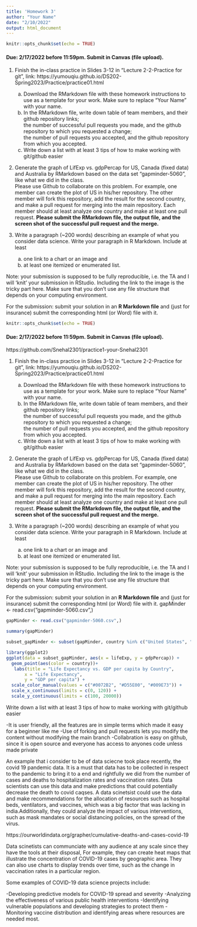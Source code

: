```yaml
---
title: 'Homework 3'
author: "Your Name"
date: "2/10/2022"
output: html_document
---
```


```r
knitr::opts_chunk$set(echo = TRUE)
```

#### Due: 2/17/2022 before 11:59pm. Submit in Canvas (file upload).

1. Finish the in-class practice in Slides 3-12 in "Lecture 2-2-Practice for git", link: https://yumouqiu.github.io/DS202-Spring2023/Practice/practice01.html  
    a. Download the RMarkdown file with these homework instructions to use as a template for your work. Make sure to replace "Your Name" with your name.  
    b. In the RMarkdown file, write down table of team members, and their github repository links;   
the number of successful pull requests you made, and the github repository to which you requested a change;  
the number of pull requests you accepted, and the github repository from which you accepted.  
    c. Write down a list with at least 3 tips of how to make working with git/github easier  

2. Generate the graph of LifExp vs. gdpPercap for US, Canada (fixed data) and Australia by RMarkdown based on the data set "gapminder-5060", like what we did in the class.  
Please use Github to collaborate on this problem. For example, one member can create the plot of US in his/her repository. The other member will fork this repository, add the result for the second country, and make a pull request for merging into the main repository. Each member should at least analyze one country and make at least one pull request. **Please submit the RMarkdown file, the output file, and the screen shot of the successful pull request and the merge.**

3. Write a paragraph (~200 words) describing an example of what you consider data science. Write your paragraph in R Markdown. Include at least 
    a. one link to a chart or an image and 
    b. at least one itemized or enumerated list.
    

Note: your submission is supposed to be fully reproducible, i.e. the TA and I will 'knit' your submission in RStudio. Including the link to the image is the tricky part here. Make sure that you don't use any file structure that depends on your computing environment.


For the submission: submit your solution in an **R Markdown file** and (just for insurance) submit the corresponding html (or Word) file with it. 
```r
knitr::opts_chunk$set(echo = TRUE)
```

#### Due: 2/17/2022 before 11:59pm. Submit in Canvas (file upload).

https://github.com/Snehal2301/practice1-your-Snehal2301

1. Finish the in-class practice in Slides 3-12 in "Lecture 2-2-Practice for git", link: https://yumouqiu.github.io/DS202-Spring2023/Practice/practice01.html  
    a. Download the RMarkdown file with these homework instructions to use as a template for your work. Make sure to replace "Your Name" with your name.  
    b. In the RMarkdown file, write down table of team members, and their github repository links;   
the number of successful pull requests you made, and the github repository to which you requested a change;  
the number of pull requests you accepted, and the github repository from which you accepted.  
    c. Write down a list with at least 3 tips of how to make working with git/github easier  

2. Generate the graph of LifExp vs. gdpPercap for US, Canada (fixed data) and Australia by RMarkdown based on the data set "gapminder-5060", like what we did in the class.  
Please use Github to collaborate on this problem. For example, one member can create the plot of US in his/her repository. The other member will fork this repository, add the result for the second country, and make a pull request for merging into the main repository. Each member should at least analyze one country and make at least one pull request. **Please submit the RMarkdown file, the output file, and the screen shot of the successful pull request and the merge.**

3. Write a paragraph (~200 words) describing an example of what you consider data science. Write your paragraph in R Markdown. Include at least 
    a. one link to a chart or an image and 
    b. at least one itemized or enumerated list.
    

Note: your submission is supposed to be fully reproducible, i.e. the TA and I will 'knit' your submission in RStudio. Including the link to the image is the tricky part here. Make sure that you don't use any file structure that depends on your computing environment.


For the submission: submit your solution in an **R Markdown file** and (just for insurance) submit the corresponding html (or Word) file with it. 
gapMinder <- read.csv("gapminder-5060.csv",)
```r
gapMinder <- read.csv("gapminder-5060.csv",)
```
```r
summary(gapMinder)
```
```r
subset_gapMinder <- subset(gapMinder, country %in% c("United States", "Canada", "Australia"))

```


```r
library(ggplot2)
ggplot(data = subset_gapMinder, aes(x = lifeExp, y = gdpPercap)) +
  geom_point(aes(color = country))+
   labs(title = "Life Expectancy vs. GDP per capita by Country",
       x = "Life Expectancy",
       y = "GDP per capita") +
  scale_color_manual(values = c("#0072B2", "#D55E00", "#009E73")) +
  scale_x_continuous(limits = c(0, 120)) +
  scale_y_continuous(limits = c(100, 20000))
```

Write down a list with at least 3 tips of how to make working with git/github easier

-It is user friendly, all the features are in simple terms which made it easy for a beginner like me
-Use of forking and pull requests lets you modify the content without modifying the main branch
-Collabration is easy on github, since it is open source and everyone has access to anyones code unless made private



An example that i consider to be of data sciecne took place recently, the covid 19 pandemic data. It is a must that data has to be collected in respect to the pandemic to bring it to a end and rightfully we did from the number of cases and deaths to hospitalization rates and vaccination rates. Data scientists can use this data and make predictions that could potentially decrease the death to covid caqses. A data scinetsist could use the data and make recommendations for the allocation of resources such as hospital beds, ventilators, and vaccines, which was a big factor that was lacking in india.Additionally, they could analyze the impact of various interventions, such as mask mandates or social distancing policies, on 
the spread of the virus.

https://ourworldindata.org/grapher/cumulative-deaths-and-cases-covid-19

Data scinetists can communciate with any audience at any scale since they have the tools at their disposal,  For example, they can create heat maps that illustrate the concentration of COVID-19 cases by geographic area. They can also use charts to display trends over time, such as the change in vaccination rates in a particular region.

Some examples of COVID-19 data science projects include:

-Developing predictive models for COVID-19 spread and severity
-Analyzing the effectiveness of various public health interventions
-Identifying vulnerable populations and developing strategies to protect them
-Monitoring vaccine distribution and identifying areas where resources are needed most.
